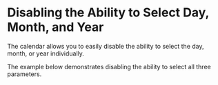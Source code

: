 # Disabling the Ability to Select Day, Month, and Year

The calendar allows you to easily disable the ability to select the day, month, or year individually.

The example below demonstrates disabling the ability to select all three parameters.

<Sandbox example="date-management-disable-the-ability-to-select-days-months-and-years" />
